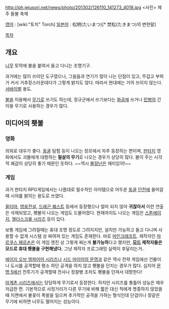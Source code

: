 http://ph.jejusori.net/news/photo/201302/126110_141273_4018.jpg
<사진> 제주 들불 축제

[[영어]] : [wiki:"토치" Torch]
[[일본어]] : 松明(たいまつ)[* 焚松(たきまつ)의 변한말]

[[목차]]
== 개요 ==
[[나무]] 토막에 불을 붙여서 들고 다니는 조명기구.

과거에는 많이 쓰이던 도구였으나, 그을음과 연기가 많이 나는 단점이 있고, 무겁고 부피가 커서 거추장스러운데다가 그렇게 밝지도 않다. 따라서 현대에는 거의 쓰이지 않는다. [[서바이벌]] 용도.

[[불]]을 이용해서 [[무기]]로 쓰기도 하는데, 정규군에서 쓰기보다는 [[화공]]에 쓰거나 [[민병]]의 간이용 무기로 사용하는 경우가 많다.

== 미디어의 횃불 ==
=== 영화 ===
의외로 대우가 좋다. [[동굴]] 탐험 등이 나오는 장르에서 자주 등장하는 편이며, [[판타지]] 영화에서도 괴물에게 대항하는 '''필살의 무기'''로 나오는 경우가 상당히 많다. 불이 주는 시각적 쾌감이 상당히 좋기 때문인 듯하다. ~~역시 [[불장난]]은 재미있어!~~

=== 게임 ===
과거 판타지 RPG게임에서는 나름대로 필수적인 아이템으로 어두운 [[동굴]] [[던전]]에 들어갈 때 시야를 밝히는 용도로 쓰였다. 

[[울티마]], [[영웅전설]], [[드래곤 퀘스트]] 등에서 등장했으나 얼마 되지 않아 '''귀찮아서''' 이런 연출은 삭제되었고, 횃불이 나오는 게임도 드물어졌다. 현재까지도 나오는 게임은 [[스톤에이지]], [[엘더스크롤 시리즈]] 등이 있다.

보통 게임에 그려질때는 휴대 조명 정도로 그려지지만, 설치만 가능하고 들고 다니며 사용할 수 없게 시스템 상 짜여져 있는 게임도 존재한다. 바로 [[마인크래프트]]. 제작자인 [[마르쿠스 페르손]]은 이 게임 엔진 상 그렇게 짜는게 '''불가능하'''다고 했지만, '''[[모드]] 제작자들은 모드로 휴대 횃불을 구현해냈다.''' 그냥 제작자 프로그래밍 실력이 후달리는거..

[[에이지 오브 엠파이어 시리즈]]나 [[시드 마이어의 문명]]과 같은 역사 전략 게임에선 건물이나 도시를 공격할때 평소 하던 공격을 하지 않고 횃불을 던지는 경우가 많다. 심지어 [[문명 5]]에선 전투기가 공격할때 전사나 정찰병 조차도 횃불을 던져서 대항한다!

[[마계촌 시리즈]]에서는 당당하게 무기로서 등장한다. 하지만 시리즈를 통틀어 성능은 매우 저급한 편. 기본적으로 사정거리가 다른 무기에 비해 짧은 대신 적에게 명중하지 않았을때 지면에서 불꽃이 폭발을 일으켜 추가적인 공격을 가하는 형식인데 단검이나 창같은 무기에 비하면 너무도 떨어지는 성능이다.
